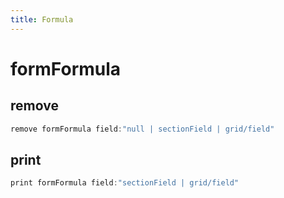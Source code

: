 ```yaml
---
title: Formula
---
```


# formFormula

## remove

```js filename="Terminal" copy
remove formFormula field:"null | sectionField | grid/field"
```


## print

```js filename="Terminal" copy
print formFormula field:"sectionField | grid/field"
```


